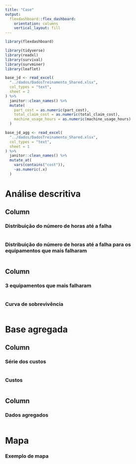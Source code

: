 ```yaml
---
title: "Case"
output: 
  flexdashboard::flex_dashboard:
    orientation: columns
    vertical_layout: fill
---
```


```r
library(flexdashboard)
```

```r
library(tidyverse)
library(readxl)
library(survival)
library(survminer)
library(leaflet)

base_jd <- read_excel(
  "../dados/DadosTreinamento_Shared.xlsx",
  col_types = "text",
  sheet = 2
) %>% 
  janitor::clean_names() %>% 
  mutate(
    part_cost = as.numeric(part_cost),
    total_claim_cost = as.numeric(total_claim_cost),
    machine_usage_hours = as.numeric(machine_usage_hours)
  )

base_jd_agg <- read_excel(
  "../dados/DadosTreinamento_Shared.xlsx", 
  col_types = "text",
  sheet = 1
) %>% 
  janitor::clean_names() %>% 
  mutate_at(
    vars(contains("cost")),
    ~as.numeric(.x)
  )
```

Análise descritiva
=======================================================================

Column {data-width=550}
-----------------------------------------------------------------------

### Distribuição do número de horas até a falha

```r

```

### Distribuição do número de horas até a falha para os equipamentos que mais falharam

```r

```

Column {data-width=450 .tabset}
-----------------------------------------------------------------------

### 3 equipamentos que mais falharam

```r

```

### Curva de sobrevivência

```r

```


Base agregada
=======================================================================

Column {data-width=550}
-----------------------------------------------------------------------

### Série dos custos

```r

```


### Custos

```r

```

Column {data-width=450}
-----------------------------------------------------------------------

### Dados agregados

```r

```


Mapa
=======================================================================

### Exemplo de mapa

```r

```

